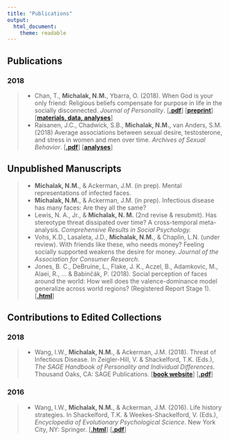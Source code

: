 ```yaml
---
title: "Publications"
output: 
  html_document: 
    theme: readable
---
```


## Publications

### 2018
> * Chan, T., **Michalak, N.M.**, Ybarra, O. (2018). When God is your only friend: Religious beliefs compensate for purpose in life in the socially disconnected. *Journal of Personality*. [[**.pdf**](https://github.com/nmmichalak/nicholas_michalak/raw/master/publications/2018/Chan_et_al_2018_Journal_of_Personality.pdf)] [[**preprint**](https://psyarxiv.com/zv4kw/)] [[**materials, data, analyses**](https://osf.io/h6wuv/)]
> * Raisanen, J.C., Chadwick, S.B., **Michalak, N.M.**, van Anders, S.M. (2018) Average associations between sexual desire, testosterone, and stress in women and men over time. *Archives of Sexual Behavior*. [[**.pdf**](https://github.com/nmmichalak/nicholas_michalak/raw/master/publications/2018/Raisanen_Chadwick_Michalak_vanAnders_2018_archives_of_sexual_behavior.pdf)] [[**analyses**](https://github.com/nmmichalak/nicholas_michalak/blob/master/publications/2018/Raisanen_Chadwick_Michalak_vanAnders_2018_archives_of_sexual_behavior_analyses.htm)]

## Unpublished Manuscripts
> * **Michalak, N.M.**, & Ackerman, J.M. (in prep). Mental representations of infected faces.
> * **Michalak, N.M.**, & Ackerman, J.M. (in prep). Infectious disease has many faces: Are they all the same?
> * Lewis, N. A., Jr., & **Michalak, N. M.** (2nd revise & resubmit). Has stereotype threat dissipated over time? A cross-temporal meta-analysis. *Comprehensive Results in Social Psychology.*
> * Vohs, K.D., Lasaleta, J.D., **Michalak, N.M.**, & Chaplin, L.N. (under review). With friends like these, who needs money? Feeling socially supported weakens the desire for money. *Journal of the Association for Consumer Research*.
> * Jones, B. C., DeBruine, L., Flake, J. K., Aczel, B., Adamkovic, M., Alaei, R., ... & Babinčák, P. (2018). Social perception of faces around the world: How well does the valence-dominance model generalize across world regions? (Registered Report Stage 1). [[**.html**](https://psyarxiv.com/n26dy)]

## Contributions to Edited Collections

### 2018
> * Wang, I.W., **Michalak, N.M.**, & Ackerman, J.M. (2018). Threat of Infectious Disease. In Zeigler-Hill, V. & Shackelford, T.K. (Eds.), *The SAGE Handbook of Personality and Individual Differences*. Thousand Oaks, CA: SAGE Publications. [[**book website**](https://us.sagepub.com/en-us/nam/the-sage-handbook-of-personality-and-individual-differences/book249310)] [[**.pdf**](https://github.com/nmmichalak/nicholas_michalak/raw/master/publications/2018/Wang_Michalak_Ackerman_2018_SAGE_handbook_PID.pdf)]

### 2016
> * Wang, I.W., **Michalak, N.M.**, & Ackerman, J.M. (2016). Life history strategies. In Shackelford, T.K. & Weekes-Shackelford, V. (Eds.), *Encyclopedia of Evolutionary Psychological Science*. New York City, NY: Springer. [[**.html**](https://doi.org/10.1007/978-3-319-16999-6_1926-1)] [[**.pdf**](https://github.com/nmmichalak/nicholas_michalak/raw/master/publications/2016/Wang_Michalak_Ackerman_2016_Encyclopedia_Evolutionary_Psychological Science.pdf)]